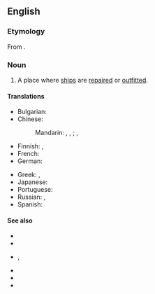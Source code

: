 ==English==

===Etymology===
From {{compound|dock|yard|lang=en}}.

===Noun===
{{en-noun}}

# A place where [[ship]]s are [[repair|repaired]] or [[outfit|outfitted]].

====Translations====
{{trans-top|ship repair place}}
* Bulgarian: {{t|bg|корабостроителница|f|tr=korabostroítelnica}}
* Chinese:
*: Mandarin: {{t+|cmn|船廠|sc=Hani}}, {{t+|cmn|船厂|tr=chuánchǎng|sc=Hani}}, {{t+|cmn|造船所|tr=zàochuánsuǒ|sc=Hani}};  {{t+|cmn|造船廠|sc=Hani}}, {{t+|cmn|造船厂|tr=zàochuánchǎng|sc=Hani}}
* Finnish: {{t+|fi|telakka}}, {{t|fi|huoltotelakka}}
* French: {{t+|fr|chantier naval|m}}
* German: {{t+|de|Werft|f}}
{{trans-mid}}
* Greek: {{t+|el|ναυπηγείο|n}}, {{t+|el|νεώριο|n}}
* Japanese: {{t|ja|造船所|tr=ぞうせんじょ, zōsensho|sc=Jpan}}
* Portuguese: {{t+|pt|estaleiro|m}}
* Russian: {{t|ru|судоремо́нтный заво́д|m}}, {{qualifier|судостроительная}} {{t+|ru|верфь|f}}
* Spanish: {{t+|es|astillero|m}}
{{trans-bottom}}

====See also====
* {{l|en|boatyard}}
* {{l|en|shipyard}}
* {{l|en|harbor}}, {{l|en|harbour}}
* {{l|en|marina}}
* {{l|en|port}}
* {{l|en|seaport}}